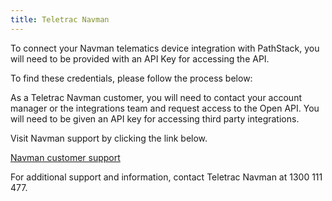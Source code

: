 ```yaml
---
title: Teletrac Navman
---
```

To connect your Navman telematics device integration with PathStack, you will need to be provided with an API Key for accessing the API. 

To find these credentials, please follow the process below:




As a Teletrac Navman customer, you will need to contact your account manager or the integrations team and request access to the Open API. You will need to be given an API key for accessing third party integrations.

Visit Navman support by clicking the link below.

[Navman customer support](https://www.teletracnavman.co.uk/support/customer-resource/api-request)

 



<Warning>For additional support and information, contact Teletrac Navman at 1300 111 477. </Warning>